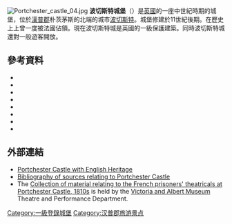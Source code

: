 [[File:Portchester_castle_04.jpg|thumb]]
'''波切斯特城堡'''（{{lang-en|Portchester Castle}}）是[[英國|英國]]的一座中世紀時期的城堡，位於[[漢普郡|漢普郡]]朴茨茅斯的北端的城市[[波切斯特|波切斯特]]。城堡修建於11世紀後期。在歷史上上曾一度被法國佔領。現在波切斯特城是英國的一級保護建築。同時波切斯特城還對一般遊客開放。
==參考資料==
*{{citation |last=Cunliffe |first=Barry W. |authorlink1=Barry Cunliffe |year=1975 |title=Excavations at Portchester Castle 1: Roman |location=London |publisher=Society of Antiquaries of London Research Report}}
*{{citation |last1=Cunliffe |first1=Barry W. |authorlink1=Barry Cunliffe |last2=Munby |first2=J. T. |year=1985 |title=Excavations at Portchester Castle 4: Medieval, the inner bailey |location=London |publisher=Society of Antiquaries of London Research Report}}
*{{Citation |last=Frieda |first=Leonie |authorlink=Leonie Frieda |title=Catherine de Medici |location=London |publisher=Phoenix |year=2005 |isbn=0-7538-2039-0}}
*{{Citation |last=Gillingham |first=John |contribution=John (1167–1216), king of England |year=2004 |title=Oxford Dictionary of National Biography |location=Oxford |format={{ODNBsub}} |publisher=Oxford University Press |url=http://www.oxforddnb.com/view/article/14841 |accessdate=2015-03-19 |archive-date=2017-01-20 |archive-url=https://web.archive.org/web/20170120050450/http://www.oxforddnb.com/view/article/14841 |dead-url=no }}
*{{Citation |last=Goodall |first=John |authorlink=John Goodall (author) |title=Portchester Castle |publisher=[[English_Heritage|English Heritage]] |year=2008 |origyear=2003 |edition=2nd |location=London |isbn=978-1-84802-007-8}}
*{{Citation |last=Harriss |first=G. L. |contribution=Richard (1385–1415), earl of Cambridge |year=2004 |title=Oxford Dictionary of National Biography |location=Oxford |format={{ODNBsub}} |publisher=Oxford University Press |url=http://www.oxforddnb.com/view/article/23502 |accessdate=2015-03-19 |archive-date=2016-03-04 |archive-url=https://web.archive.org/web/20160304205210/http://www.oxforddnb.com/view/article/23502 |dead-url=no }}
*{{Citation |last=Ridgeway |first=H. W. |contribution=Henry III (1207–1272), king of England |year=2004 |title=Oxford Dictionary of National Biography |location=Oxford |format={{ODNBsub}} |publisher=Oxford University Press |url=http://www.oxforddnb.com/view/article/12950 |accessdate=2015-03-19 |archive-date=2021-02-22 |archive-url=https://web.archive.org/web/20210222141241/https://www.oxforddnb.com/view/10.1093/ref:odnb/9780198614128.001.0001/odnb-9780198614128-e-12950;jsessionid=7C2589E50A187768A06162441CB8DBE6 |dead-url=no }}
*{{Citation |last=Rigold |first=S. E. |title=Portchester Castle, Hampshire |publisher=[[Her_Majesty's_Stationery_Office|Her Majesty's Stationery Office]] |year=1965 |location=London}}
==外部連結==
{{commons category|Portchester Castle}}
*[http://www.english-heritage.org.uk/daysout/properties/portchester-castle/ Portchester Castle with English Heritage] {{Wayback|url=http://www.english-heritage.org.uk/daysout/properties/portchester-castle/ |date=20150215044347 }}
*[http://www.gatehouse-gazetteer.info/English%20sites/1289.html Bibliography of sources relating to Portchester Castle] {{Wayback|url=http://www.gatehouse-gazetteer.info/English%20sites/1289.html |date=20150626172432 }}
*The [http://archiveshub.ac.uk/data/gb71-thm/415 Collection of material relating to the French prisoners' theatricals at Portchester Castle, 1810s] {{Wayback|url=http://archiveshub.ac.uk/data/gb71-thm/415 |date=20160906162018 }} is held by the [[Victoria_and_Albert_Museum|Victoria and Albert Museum]] Theatre and Performance Department.
{{coord|50.8367|N|1.1152|W|type:landmark_region:GB|display=title}}

[[Category:一級登錄城堡|Category:一級登錄城堡]]
[[Category:汉普郡旅游景点|Category:汉普郡旅游景点]]